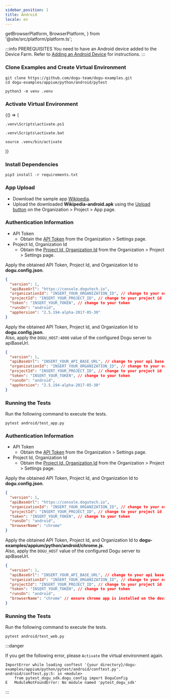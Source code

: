 ```yaml
---
sidebar_position: 1
title: Android
locale: en
---
```


  getBrowserPlatform,
  BrowserPlatform,
} from '@site/src/platform/platform.ts';

:::info PREREQUISITES
You need to have an Android device added to the Device Farm. Refer to [Adding an Android Device](/get-started/tutorials/device-farm/device/android) for instructions.
:::

### Clone Examples and Create Virtual Environment

```shell
git clone https://github.com/dogu-team/dogu-examples.git
cd dogu-examples/appium/python/android/pytest

python3 -m venv .venv
```

### Activate Virtual Environment

<BrowserOnly>
{() => (
<Tabs groupId="os" defaultValue={getBrowserPlatform('windows')}>
<TabItem value="windows" label="Windows Powershell" default>

```shell
.venv\Scripts\activate.ps1
```

</TabItem>
<TabItem value="windows-cmd" label="Windows Cmd">

```shell
.venv\Scripts\activate.bat
```

</TabItem>
<TabItem value="macos" label="MacOS/Linux">

```shell
source .venv/bin/activate
```

</TabItem>
</Tabs>
)}
</BrowserOnly>

### Install Dependencies

```shell
pip3 install -r requirements.txt
```

<Tabs groupId="target" defaultValue="app" queryString>
<TabItem value="app" label="App" default>

### App Upload

- Download the sample app [Wikipedia](https://github.com/dogu-team/third-party-binaries/releases/download/wikipedia-apps/wikipedia-android.apk).
- Upload the downloaded **Wikipedia-android.apk** using the [Upload button](/management/project/app) on the Organization > Project > App page.

### Authentication Information

- API Token
  - Obtain the [API Token](/management/organization/settings#api-token) from the Organization > Settings page.
- Project Id, Organization Id
  - Obtain the [Project Id, Organization Id](/management/project/settings#project-id) from the Organization > Project > Settings page.

<Tabs groupId="service" defaultValue="cloud" queryString>
<TabItem value="cloud" label="Cloud" default>

Apply the obtained API Token, Project Id, and Organization Id to **dogu.config.json**.

```json
{
  "version": 1,
  "apiBaseUrl": "https://console.dogutech.io",
  "organizationId": "INSERT_YOUR_ORGANIZATION_ID", // change to your organization id
  "projectId": "INSERT_YOUR_PROJECT_ID", // change to your project id
  "token": "INSERT_YOUR_TOKEN", // change to your token
  "runsOn": "android",
  "appVersion": "2.5.194-alpha-2017-05-30"
}
```

</TabItem>
    
<TabItem value="self-hosted" label="Self-Hosted">

Apply the obtained API Token, Project Id, and Organization Id to **dogu.config.json**.  
Also, apply the `DOGU_HOST:4000` value of the configured Dogu server to apiBaseUrl.

```json
{
  "version": 1,
  "apiBaseUrl": "INSERT_YOUR_API_BASE_URL", // change to your api base url
  "organizationId": "INSERT_YOUR_ORGANIZATION_ID", // change to your organization id
  "projectId": "INSERT_YOUR_PROJECT_ID", // change to your project id
  "token": "INSERT_YOUR_TOKEN", // change to your token
  "runsOn": "android",
  "appVersion": "2.5.194-alpha-2017-05-30"
}
```

</TabItem>
</Tabs>

### Running the Tests

Run the following command to execute the tests.

```
pytest android/test_app.py
```

</TabItem>

<TabItem value="chrome" label="Chrome">

### Authentication Information

- API Token
  - Obtain the [API Token](/management/organization/settings#api-token) from the Organization > Settings page.
- Project Id, Organization Id
  - Obtain the [Project Id, Organization Id](/management/project/settings#project-id) from the Organization > Project > Settings page.

<Tabs groupId="service" defaultValue="cloud" queryString>
<TabItem value="cloud" label="Cloud" default>

Apply the obtained API Token, Project Id, and Organization Id to **dogu.config.json**.

```json
{
  "version": 1,
  "apiBaseUrl": "https://console.dogutech.io",
  "organizationId": "INSERT_YOUR_ORGANIZATION_ID", // change to your organization id
  "projectId": "INSERT_YOUR_PROJECT_ID", // change to your project id
  "token": "INSERT_YOUR_TOKEN", // change to your token
  "runsOn": "android",
  "browserName": "chrome"
}
```

</TabItem>
    
<TabItem value="self-hosted" label="Self-Hosted">

Apply the obtained API Token, Project Id, and Organization Id to **dogu-examples/appium/python/android/chrome.js**.  
Also, apply the `DOGU_HOST` value of the configured Dogu server to apiBaseUrl.

```json
{
  "version": 1,
  "apiBaseUrl": "INSERT_YOUR_API_BASE_URL", // change to your api base url
  "organizationId": "INSERT_YOUR_ORGANIZATION_ID", // change to your organization id
  "projectId": "INSERT_YOUR_PROJECT_ID", // change to your project id
  "token": "INSERT_YOUR_TOKEN", // change to your token
  "runsOn": "android",
  "browserName": "chrome" // ensure chrome app is installed on the device
}
```

</TabItem>
</Tabs>

### Running the Tests

Run the following command to execute the tests.

```
pytest android/test_web.py
```

</TabItem>
</Tabs>

:::danger

If you get the following error, please `Activate` the virtual environment again.

```shell
ImportError while loading conftest '{your directory}/dogu-examples/appium/python/pytest/android/conftest.py'.
android/conftest.py:5: in <module>
    from pytest_dogu_sdk.dogu_config import DoguConfig
E   ModuleNotFoundError: No module named 'pytest_dogu_sdk'
```

:::
